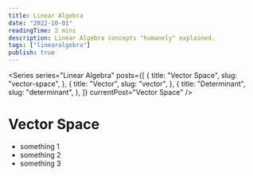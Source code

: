 ```yaml
---
title: Linear Algebra
date: "2022-10-01"
readingTime: 2 mins
description: Linear Algebra concepts "humanely" explained.
tags: ["linearalgebra"]
publish: true
---
```


<Series
  series="Linear Algebra"
  posts={[
    {
      title: "Vector Space",
      slug: "vector-space",
    },
    {
      title: "Vector",
      slug: "vector",
    },
    {
      title: "Determinant",
      slug: "determinant",
    },
  ]}
  currentPost="Vector Space"
/>

# Vector Space

- something 1
- something 2
- something 3
